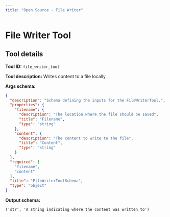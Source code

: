 ```yaml
---
title: "Open Source - File Writer"
---
```

<!-- WARNING: This file is auto-generated by generate_tool_docs.py. Do not edit manually. -->


# File Writer Tool

<Intro />

## Tool details
**Tool ID:** `file_writer_tool`

**Tool description:** Writes content to a file locally

**Args schema:**
```json
{
  "description": "Schema defining the inputs for the FileWriterTool.",
  "properties": {
    "filename": {
      "description": "The location where the file should be saved",
      "title": "Filename",
      "type": "string"
    },
    "content": {
      "description": "The content to write to the file",
      "title": "Content",
      "type": "string"
    }
  },
  "required": [
    "filename",
    "content"
  ],
  "title": "FileWriterToolSchema",
  "type": "object"
}
```

**Output schema:**
```
('str', 'A string indicating where the content was written to')
```
